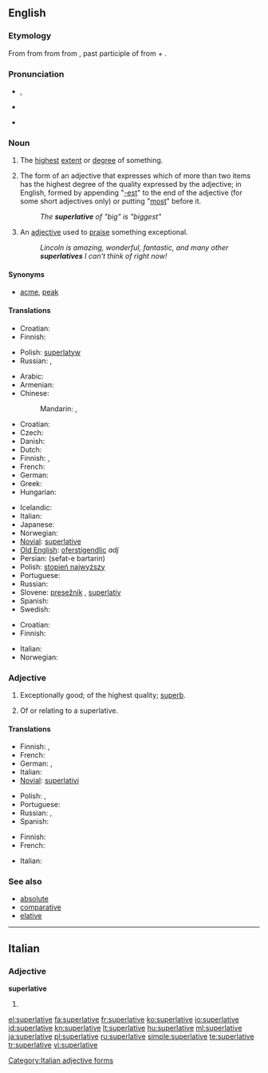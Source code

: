 {{was wotd|2008|March|11}}
{{wikipedia}}
==English==

===Etymology===
From {{etyl|enm|en}} {{term|superlatyf|lang=enm}} from {{etyl|fro|en}} {{term|superlatif|lang=fro}} from {{etyl|LL.}} {{term|superlativus|superlātīvus|lang=la}} from {{etyl|la|en}} {{term|superlatus|superlātus|extravagant, of hyperbole|lang=la}}, past participle of {{term|superfero||carry over|lang=la}} from {{term|super||above|lang=la}} + {{term|fero||bear, carry|lang=la}}.

===Pronunciation===
* {{a|RP}} {{IPA|/suːˈpɜː.lə.tɪf/|/sjuːˈpɜː.lə.tɪf/}}, {{SAMPA|/su:"p3:(r).l@.tIf/}}
* {{a|US}} {{IPA|/suːˈpɝː.lə.tɪf/|/sjuːˈpɝː.lə.tɪf/}}
* {{audio|en-us-superlative.ogg|Audio (US)}}

===Noun===
{{en-noun}}

# The [[highest]] [[extent]] or [[degree]] of something.
# {{grammar}} The form of an adjective that expresses which of more than two items has the highest degree of the quality expressed by the adjective; in English, formed by appending "[[-est]]" to the end of the adjective (for some short adjectives only) or putting "[[most]]" before it.
#: ''The '''superlative''' of "big" is "biggest"''
# {{informal}} An [[adjective]] used to [[praise]] something exceptional.
#: ''Lincoln is amazing, wonderful, fantastic, and many other '''superlatives''' I can’t think of right now!''

====Synonyms====
* {{sense|highest degree}} [[acme]], [[peak]]

====Translations====
{{trans-top|highest degree of something}}
* Croatian: {{t+|hr|superlativ|m|alt=sȕperlatīv}}
* Finnish: {{t+|fi|huippu}}
{{trans-mid}}
* Polish: [[superlatyw]] {{m}}
* Russian: {{t|ru|высочайший|tr=vysočájšij|sc=Cyrl}},  {{t|ru|превосходный|tr=prevosxódnyj|sc=Cyrl}}
{{trans-bottom}}

{{trans-top|form of adjective expressing "most"}}
* Arabic: {{t|ar|درجة فائقة|f|tr=daraja faa'iqa|sc=Arab}}
* Armenian: {{t|hy|գերադրական|tr=geradrakan}}
* Chinese:
*: Mandarin: {{t|zh|最高級|sc=Hani}},  {{t|zh|最高级|tr=zuìgāojí|sc=Hani}}
* Croatian: {{t+|hr|superlativ|m|alt=sȕperlatīv}}
* Czech: {{t+|cs|superlativ|m}}
* Danish: {{t+|da|superlativ}}
* Dutch: {{t+|nl|overtreffende trap|m}}
* Finnish: {{t+|fi|superlatiivi}}, {{t|fi|yliaste}}
* French: {{t+|fr|superlatif|m}}
* German: {{t+|de|Superlativ|m}}
* Greek: {{t+|el|υπερθετικός|m}}
* Hungarian: {{t+|hu|felsőfok}}
{{trans-mid}}
* Icelandic: {{t+|is|efsta stig|n}}
* Italian: {{t-|it|superlativo|m}}
* Japanese: {{t|ja|最上級|tr=さいじょうきゅう, saijōkyū|sc=Jpan}}
* Norwegian: {{t+|no|superlativ|m}}
* [[Novial]]: [[superlative]]
* [[Old English]]: [[oferstígendlic]] ''adj''
* Persian: {{fa-Arab|[[صفت برترین]]}} (sefat-e bartarin)
* Polish: [[stopień najwyższy]] {{m}}
* Portuguese: {{t+|pt|superlativo|m}}
* Russian: {{t|ru|превосходная степень|f|tr=prevosxódnaja stépen’|sc=Cyrl}}
* Slovene: [[presežnik]] {{m}}, [[superlativ]] {{m}}
* Spanish: {{t-|es|superlativo|m}}
* Swedish: {{t+|sv|superlativ|n}}
{{trans-bottom}}

{{trans-top|adjective used to praise}}
* Croatian: {{t+|hr|superlativ|m|alt=sȕperlatīv}}
* Finnish: {{t+|fi|superlatiivi}}
{{trans-mid}}
* Italian: {{t-|it|superlativo|m}}
* Norwegian: {{t+|no|superlativ|n}}
{{trans-bottom}}

===Adjective===
{{en-adj|-}}

# Exceptionally good; of the highest quality; [[superb]].
# {{grammar}} Of or relating to a superlative.

====Translations====
{{trans-top|exceptionally good}}
* Finnish: {{t+|fi|erinomainen}}, {{t-|fi|häikäisevä}}
* French: {{t+|fr|suprême}}
* German: {{t+|de|höchst}}, {{t+|de|hervorragend}}
* Italian: {{t-|it|superlativo|m}}
* [[Novial]]: [[superlativi]]
{{trans-mid}}
* Polish: {{t+|pl|doskonały|m}}, {{t+|pl|znakomity|m}}
* Portuguese: {{t+|pt|supremo}}
* Russian: {{t-|ru|высочайший|tr=vysočájšij}}, {{t+|ru|величайший|tr=veličájšij}}
* Spanish: {{t+|es|supremo}}
{{trans-bottom}}

{{trans-top|of or pertaining to a superlative}}
* Finnish: {{t|fi|superlatiivinen}}
* French: {{t+|fr|superlatif|m}}
{{trans-mid}}
* Italian: {{t-|it|superlativo|m}}
{{trans-bottom}}

===See also===
* [[absolute]]
* [[comparative]]
* [[elative]]

----

==Italian==

===Adjective===
'''superlative''' {{f}}

# {{feminine plural of|[[superlativo#Italian|superlativo]]}}

[[Category:Italian adjective forms]]

[[el:superlative]]
[[fa:superlative]]
[[fr:superlative]]
[[ko:superlative]]
[[io:superlative]]
[[id:superlative]]
[[kn:superlative]]
[[lt:superlative]]
[[hu:superlative]]
[[ml:superlative]]
[[ja:superlative]]
[[pl:superlative]]
[[ru:superlative]]
[[simple:superlative]]
[[te:superlative]]
[[tr:superlative]]
[[vi:superlative]]